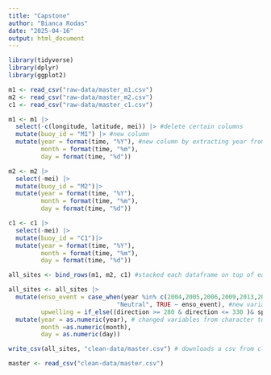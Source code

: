 ```yaml
---
title: "Capstone"
author: "Bianca Rodas"
date: "2025-04-16"
output: html_document
---
```


```r
library(tidyverse)
library(dplyr)
library(ggplot2)
```


```r
m1 <- read_csv("raw-data/master_m1.csv")
m2 <- read_csv("raw-data/master_m2.csv")
c1 <- read_csv("raw-data/master_c1.csv")
```


```r
m1 <- m1 |> 
  select(-c(longitude, latitude, mei)) |> #delete certain columns
  mutate(buoy_id = "M1") |> #new column
  mutate(year = format(time, "%Y"), #new column by extracting year from POSIX format
         month = format(time, "%m"),
         day = format(time, "%d"))

m2 <- m2 |> 
  select(-mei) |> 
  mutate(buoy_id = "M2")|> 
  mutate(year = format(time, "%Y"),
         month = format(time, "%m"),
         day = format(time, "%d"))

c1 <- c1 |>
  select(-mei) |> 
  mutate(buoy_id = "C1")|> 
  mutate(year = format(time, "%Y"),
         month = format(time, "%m"),
         day = format(time, "%d"))

all_sites <- bind_rows(m1, m2, c1) #stacked each dataframe on top of each other

all_sites <- all_sites |> 
  mutate(enso_event = case_when(year %in% c(2004,2005,2006,2009,2013,2014,2015,2017,2018,2019,2020)~ 
                              "Neutral", TRUE ~ enso_event), #new variable called "Neutral" for certain years
         upwelling = if_else((direction >= 280 & direction <= 330 )& speed > 4.0, 1, 0)) |> #new column called upwelling based on certain conditions
  mutate(year = as.numeric(year), # changed variables from character to numeric
         month =as.numeric(month),
         day = as.numeric(day)) 

write_csv(all_sites, "clean-data/master.csv") # downloads a csv from cleaned data
```


```r
master <- read_csv("clean-data/master.csv")
```

